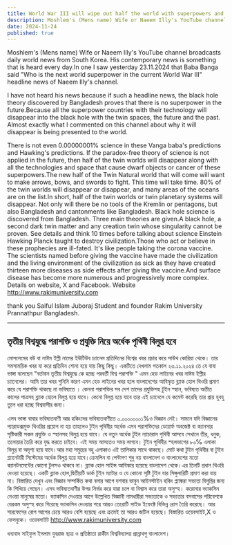 ```yaml
---
title: World War III will wipe out half the world with superpowers and technology
description: Moshlem's (Mens name) Wife or Naeem Illy's YouTube channel broadcasts daily world news from South Korea. His contemporary news is something that is heard every day.In one I saw yesterday 23.11.2024 that Baba Banga said "Who is the next world superpower in the current World War III" headline news of Naeem Illy's channel.
date: 2024-11-24
published: true
---
```


Moshlem's (Mens name) Wife or Naeem Illy's YouTube channel broadcasts daily world news from South Korea. His contemporary news is something that is heard every day.In one I saw yesterday 23.11.2024 that Baba Banga said "Who is the next world superpower in the current World War III" headline news of Naeem Illy's channel.

I have not heard his news because if such a headline news, the black hole theory discovered by Bangladesh proves that there is no superpower in the future.Because all the superpower countries with their technology will disappear into the black hole with the twin spaces, the future and the past. Almost exactly what I commented on this channel about why it will disappear is being presented to the world.

There is not even 0.00000001% science in these Vanga baba's predictions and Hawking's predictions. If the paradox-free theory of science is not applied in the future, then half of the twin worlds will disappear along with all the technologies and space that cause dwarf objects or cancer of these superpowers.The new half of the Twin Natural world that will come will want to make arrows, bows, and swords to fight. This time will take time. 80% of the twin worlds will disappear or disappear, and many areas of the oceans are on the list.In short, half of the twin worlds or twin planetary systems will disappear. Not only will there be no tools of the Kremlin or pentagons, but also Bangladesh and cantonments like Bangladesh. Black hole science is discovered from Bangladesh. Three main theories are given.A black hole, a second dark twin matter and any creation twin whose singularity cannot be proven.  See details and think 10 times before talking about science Einstein Hawking Planck taught to destroy civilization.Those who act or believe in these prophecies are ill-fated. 
It's like people taking the corona vaccine. The scientists named before giving the vaccine have made the civilization and the living environment of the civilization as sick as they have created thirteen more diseases as side effects after giving the vaccine.And surface disease has become more numerous and progressively more complex. Details on website, X and Facebook. Website http://www.rakimuniversity.com

thank you
Saiful Islam Juboraj
Student and founder
Rakim University Prannathpur Bangladesh.

---

## তৃতীয় বিশ্বযুদ্ধে পরাশক্তি ও প্রযুক্তি নিয়ে অর্ধেক পৃথিবী বিলুপ্ত হবে


মোসলেমের বউ  বা নাঈম ইল্লী নামের ইউটিউব চ‍্যানেল প্রতিদিনের বিশ্বের খবর প্রচার করে সাউথ কোরিয়া থেকে। তার সমসাময়িক খবর যা করে প্রতিদিন শোনা হয়ে যায় কিছু কিছু। একটিতে দেখলাম গতকাল ২৩.১১.২০২৪ তে যে বাবা ভাঙ্গা বলেছেন "বর্তমান তৃতীয় বিশ্বযুদ্ধে কে হচ্ছে পরবর্তী বিশ্ব পরাশক্তি " এমন হেড লাইনের খবর নাঈম ইল্লীর চ‍্যানেলের।
আমি তার খবর শুনিনি কারণ এমন হেড লাইনের খবর  হলে বাংলাদেশের আবিস্কৃত ব্ল‍্যাক হোল থিওরি প্রমাণ করে যে পরাশক্তি থাকছে না ভবিষ‍্যতে ।  কেননা পরাশক্তির সব দেশ তাদের প্রযুক্তিসহ টুইন স্হান, ভবিষ‍্যত অতীত কালের পাত্রসহ ব্ল‍্যাক হোলে বিলুপ্ত হয়ে যাবে। কেনো বিলুপ্ত হয়ে  যাবে তার এই চ‍্যানেলে যে কমেন্ট করেছি তার প্রায় হুবহু তুলে ধরা হচ্ছে বিশ্ববাসীর জন‍্য।  

এসব ভাঙ্গা বাবার ভবিষ‍্যতবাণী আর হকিংদের ভবিষ‍্যতবাণীতে ০.০০০০০০০১%ও বিজ্ঞান নেই। সামনে যদি বিজ্ঞানের প‍্যারাডক্সমুক্ত থিওরির প্রয়োগ না হয় তাহলেও টুইন পৃথিবীর অর্ধেক এসব পরাশক্তিদের ডোয়ার্ফ অবজেক্ট বা ক‍্যানসার সৃষ্টিকারী সকল প্রযুক্তি ও স্হানসহ বিলুপ্ত হয়ে যাবে। যে নতুন অর্ধেক টুইন ন‍্যাচারাল পৃথিবী আসবে সেখানে তীর, ধনুক, তলোয়ার তৈরি করে যুদ্ধ করতে চাইবে। এই সময় আসতেও সময় লাগবে। টুইন পৃথিবীর স্হলভাগের ৮০℅ এলাকা বিলুপ্ত বা অদৃশ‍্য হয়ে যাবে।আর মহা সমুদ্রের বহু এলাকাও এই তালিকার সাথে থাকছে। মোট কথা টুইন পৃথিবীর বা টুইন প্ল‍্যানেটারী সিস্টেমের অর্ধেক বিলুপ্ত হয়ে যাবে।ক্রেমলিন বা পেন্টাগণ শুধু নয় বাংলাদেশ ও বাংলাদেশের মতো ক‍্যানটনমেন্টের কোনো টুলসও থাকবে না। ব্ল‍্যাক হোল সাইন্স আবিস্কার হয়েছে বাংলাদেশ থেকে।এর তিনটি প্রধান থিওরি দেওয়া হয়েছে। একটি ব্ল‍্যাক হোল,দ্বিতীয়টি ডার্ক টুইন ম‍্যাটার ও যে কোনো সৃষ্টি টুইন যার সিঙ্গুলারিটি প্রমাণ করা যায় না।  বিস্তারিত দেখুন এবং বিজ্ঞান সম্পর্কিত কথা বলার আগে দশবার ভাবুন আইনস্টাইন হকিং প্ল‍্যাঙ্করা সভ‍্যতা বিলুপ্তির জন‍্য কি শিখিয়ে গেছেন। এসব ভবিষ‍্যতবাণীর উপর নির্ভর করে যারা চলে বা বিশ্বাস করে তারা অসুস্হ। 
করোনার ভ‍্যাকসিন নেওয়া মানুষের মতো। ভ‍্যাকসিন দেওয়ার আগে উল্লেখিত বিজ্ঞানী নামধারীরা সভ‍্যতাকে ও সভ‍্যতার বসবাসের পরিবেশকে যেরকম অসুস্হ করে গিয়েছে ভ‍্যাকসিন দেওয়ার পরে আরও তেরোটি সাইড ইফেক্টে  বিভিন্ন রোগ তৈরি করেছে। আর সারফেসের রোগ আগের চেয়ে আরও বেশি হয়েছে এবং ক্রমেই তা আরও জটিল হয়েছে। বিস্তারিত ওয়েবসাইট,X ও ফেসবুকে। ওয়েবসাইট http://www.rakimuniversity.com

ধন‍‍্যবাদ
সাইফুল ইসলাম যুবরাজ
ছাত্র ও প্রতিষ্ঠাতা
রাকীম বিশ্ববিদ্যালয় প্রান্নাথপু বাংলাদেশ।

